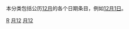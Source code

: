 {{Catnav|頁面分類|历史|歷史學|年代学|日}}
{{Catnav|頁面分類|人文學科|歷史學|年代学|日}}

本分类包括公历[[12月|12月]]的各个日期条目，例如[[12月1日|12月1日]]。

{{各月各日导航}}


[[Category:12月|R]]
[[Category:日|月12]]
[[Category:日历|月12]]